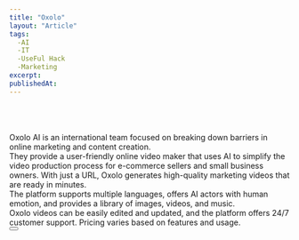 ```yaml
---
title: "Oxolo"
layout: "Article"
tags:
  -AI 
  -IT
  -UseFul Hack
  -Marketing
excerpt:
publishedAt:
---
```

<br/>
<Youtube id= "tv6AUf6ZRKI&t=1s"/>
<br/>
<br/>
Oxolo AI is an international team focused on breaking down barriers in online marketing and content creation. 
<br/>
They provide a user-friendly online video maker that uses AI to simplify the video production process for e-commerce sellers and small business owners. With just a URL, Oxolo generates high-quality marketing videos that are ready in minutes. 
<br/>
The platform supports multiple languages, offers AI actors with human emotion, and provides a library of images, videos, and music. 
<br/>
Oxolo videos can be easily edited and updated, and the platform offers 24/7 customer support. Pricing varies based on features and usage.
<br/>
<Button
  address="https://www.oxolo.com/"
  text="Source"
/>